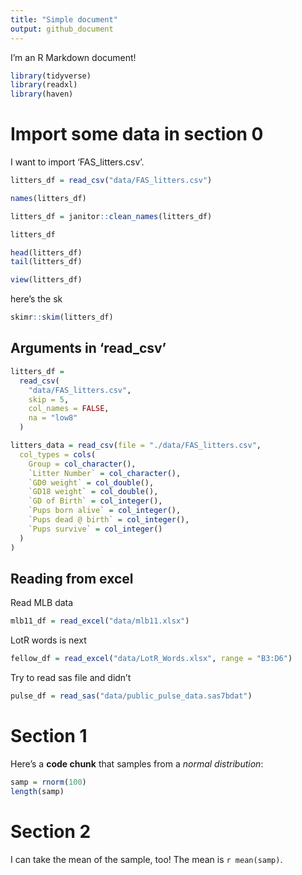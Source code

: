 ```yaml
---
title: "Simple document"
output: github_document
---
```


I'm an R Markdown document! 
```r
library(tidyverse)
library(readxl)
library(haven)
```

# Import some data in section 0

I want to import 'FAS_litters.csv'.

```r
litters_df = read_csv("data/FAS_litters.csv")

```

```r
names(litters_df)

litters_df = janitor::clean_names(litters_df)
```

```r
litters_df

head(litters_df)
tail(litters_df)
```

```r
view(litters_df)
```

here's the sk
```r
skimr::skim(litters_df)
```

## Arguments in 'read_csv'

```r
litters_df =
  read_csv(
    "data/FAS_litters.csv",
    skip = 5,
    col_names = FALSE,
    na = "low8"
  )
```

```r
litters_data = read_csv(file = "./data/FAS_litters.csv",
  col_types = cols(
    Group = col_character(),
    `Litter Number` = col_character(),
    `GD0 weight` = col_double(),
    `GD18 weight` = col_double(),
    `GD of Birth` = col_integer(),
    `Pups born alive` = col_integer(),
    `Pups dead @ birth` = col_integer(),
    `Pups survive` = col_integer()
  )
)
```



## Reading from excel

Read MLB data

```r
mlb11_df = read_excel("data/mlb11.xlsx")
```

LotR words is next

```r
fellow_df = read_excel("data/LotR_Words.xlsx", range = "B3:D6")
```

Try to read sas file and didn't

```r
pulse_df = read_sas("data/public_pulse_data.sas7bdat")
```

# Section 1

Here's a **code chunk** that samples from 
a _normal distribution_:

```r
samp = rnorm(100)
length(samp)
```

# Section 2

I can take the mean of the sample, too!
The mean is `r mean(samp)`.